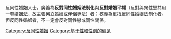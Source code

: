 反同性婚姻人士，廣義為'''反對同性婚姻法制化'''與'''反對婚姻平權'''（反對與異性戀共用一套婚姻法，故主張另立婚姻或伴侶專法）者；狹義為單指反同性婚姻法制化者。但反同性婚姻者，不一定會反對同性戀或同性關係。
{{SCD}}

[[Category:反同性婚姻|Category:反同性婚姻]]
[[Category:基于性和性别的偏见|Category:基于性和性别的偏见]]
